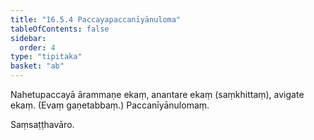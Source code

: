 ```yaml
---
title: "16.5.4 Paccayapaccanīyānuloma"
tableOfContents: false
sidebar:
  order: 4
type: "tipitaka"
basket: "ab"
---
```



<DynamicBreadcrumb />

<Division number="35">

<Paragraph number="2341">
Nahetupaccayā ārammaṇe ekaṃ, anantare ekaṃ (saṃkhittaṃ), avigate ekaṃ. (Evaṃ gaṇetabbaṃ.)

</Paragraph>
</Division>

<Paragraph number="2342" type="center">
Paccanīyānulomaṃ.

  
Saṃsaṭṭhavāro.
</Paragraph>